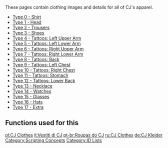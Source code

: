 These pages contain clothing images and details for all of CJ's apparel.

*[[/CJ_Clothes/Shirt_(0).md|Type 0 - Shirt]]
*[[/CJ_Clothes/Head_(1).md|Type 1 - Head]]
*[[/CJ_Clothes/Trousers_(2).md|Type 2 - Trousers]]
*[[/CJ_Clothes/Shoes_(3).md|Type 3 - Shoes]]
*[[/CJ_Clothes/Tattoos:_Left_Upper_Arm_(4).md|Type 4 - Tattoos: Left Upper Arm]]
*[[/CJ_Clothes/Tattoos:_Left_Lower_Arm_(5).md|Type 5 - Tattoos: Left Lower Arm]]
*[[/CJ_Clothes/Tattoos:_Right_Upper_Arm_(6).md|Type 6 - Tattoos: Right Upper Arm]]
*[[/CJ_Clothes/Tattoos:_Right_Lower_Arm_(7).md|Type 7 - Tattoos: Right Lower Arm]]
*[[/CJ_Clothes/Tattoos:_Back_(8).md|Type 8 - Tattoos: Back]]
*[[/CJ_Clothes/Tattoos:_Left_Chest_(9).md|Type 9 - Tattoos: Left Chest]]
*[[/CJ_Clothes/Tattoos:_Right_Chest_(10).md|Type 10 - Tattoos: Right Chest]]
*[[/CJ_Clothes/Tattoos:_Stomach_(11).md|Type 11 - Tattoos: Stomach]]
*[[/CJ_Clothes/Tattoos:_Lower_Back_(12).md|Type 12 - Tattoos: Lower Back]]
*[[/CJ_Clothes/Necklace_(13).md|Type 13 - Necklace]]
*[[/CJ_Clothes/Watches_(14).md|Type 14 - Watches]]
*[[/CJ_Clothes/Glasses_(15).md|Type 15 - Glasses]]
*[[/CJ_Clothes/Hats_(16).md|Type 16 - Hats]]
*[[/CJ_Clothes/Extra_(17).md|Type 17 - Extra]]

==Functions used for this==
{{Client_Clothes and body functions}}

[[/pl:CJ Clothes.md|pl:CJ Clothes]]
[[/it:Vestiti di CJ.md|it:Vestiti di CJ]]
[[/pt-br:Roupas do CJ.md|pt-br:Roupas do CJ]]
[[/ru:CJ Clothes.md|ru:CJ Clothes]]
[[/de:CJ Kleider.md|de:CJ Kleider]]
[[/Category:Scripting Concepts.md|Category:Scripting Concepts]]
[[/Category:ID Lists.md|Category:ID Lists]]